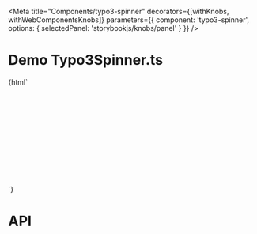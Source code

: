 
<Meta
  title="Components/typo3-spinner"
  decorators={[withKnobs, withWebComponentsKnobs]}
  parameters={{ component: 'typo3-spinner', options: { selectedPanel: 'storybookjs/knobs/panel' } }}
  />

# Demo Typo3Spinner.ts

<Preview>
    <Story name="Spinner" height="220px">
    {html`
      <div style="height: 200px;">
        <typo3-spinner></typo3-spinner>
      </div>
    `}
    </Story>
</Preview>

# API

<Props of="typo3-spinner" />
